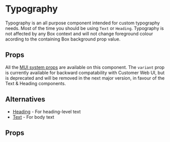 
<Meta of={Stories} />

# Typography

Typography is an all purpose component intended for custom typography needs.
Most of the time you should be using `Text` or `Heading`. Typography is not
affected by any Box context and will not change foreground colour acording to
the containing Box background prop value.

## Props

All the [MUI system props](https://mui.com/system/properties/) are available on
this component. The `variant` prop is currently available for backward
compatability with Customer Web UI, but is deprecated and will be removed in
the next major version, in favour of the Text & Heading components.

## Alternatives

- [Heading](?path=/docs/components-heading--documentation) - For heading-level text
- [Text](?path=/docs/components-text--documentation) - For body text

## Props

<ArgTypes of={Stories} />
